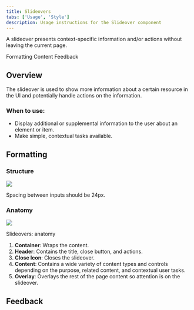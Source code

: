 ```yaml
---
title: Slideovers
tabs: ['Usage', 'Style']
description: Usage instructions for the Slideover component
---
```


<PageDescription>

A slideover presents context-specific information and/or actions without leaving the current page.

</PageDescription>

<AnchorLinks>

<AnchorLink>Formatting</AnchorLink>
<AnchorLink>Content</AnchorLink>
<AnchorLink>Feedback</AnchorLink>

</AnchorLinks>

## Overview

The slideover is used to show more information about a certain resource in the UI and potentially handle actions on the information.

### When to use:

- Display additional or supplemental information to the user about an element or item.
- Make simple, contextual tasks available.

## Formatting

### Structure

<Row>
<Column colLg={10}>

<img src="https://res.cloudinary.com/dgcfg5cwe/image/upload/v1657171436/Desktop_i2gpjq.svg" class="center"></img>

Spacing between inputs should be 24px. 

</Column>
</Row>

### Anatomy

<Row>
<Column colLg={10}>

<img src="https://res.cloudinary.com/dgcfg5cwe/image/upload/v1647621389/slideover-anatomy_axi0ig.svg" class="center"></img>

</Column>
</Row>

<div class="caption">Slideovers: anatomy</div>


1. **Container**: Wraps the content. 
2. **Header**: Contains the title, close button, and actions.
3. **Close Icon**: Closes the slideover.
4. **Content**: Contains a wide variety of content types and controls depending on the purpose, related content, and contextual user tasks.
5. **Overlay**: Overlays the rest of the page content so attention is on the slideover. 

## Feedback

<FeedbackOverview />
